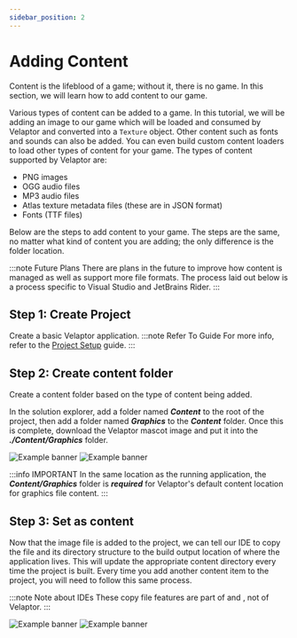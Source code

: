 ```yaml
---
sidebar_position: 2
---
```



# Adding Content

Content is the lifeblood of a game; without it, there is no game. In this section, we will
learn how to add content to our game.

Various types of content can be added to a game. In this tutorial, we will be adding an image to our game which will be loaded and consumed by Velaptor and converted into a `Texture` object. Other content such as fonts and sounds can also be added. You can even build custom content loaders to load other types of content for your game.
The types of content supported by Velaptor are:
- PNG images
- OGG audio files
- MP3 audio files
- Atlas texture metadata files (these are in JSON format)
- Fonts (TTF files)

Below are the steps to add content to your game. The steps are the same, no matter what kind of content you are adding;
the only difference is the folder location.

:::note Future Plans
There are plans in the future to improve how content is managed as well as support more file formats.
The process laid out below is a process specific to Visual Studio and JetBrains Rider.
:::


## <span className="color-step">Step 1: Create Project</span>

Create a basic Velaptor application.
:::note Refer To Guide
For more info, refer to the [Project Setup](./project-setup) guide.
:::


## <span className="color-step">Step 2: Create content folder</span>

Create a content folder based on the type of content being added.


In the solution explorer, add a folder named _**Content**_ to the root of the project, then add a folder named _**Graphics**_ to the _**Content**_ folder.
Once this is complete, download the Velaptor mascot image and put it into the _**./Content/Graphics**_ folder.

<Tabs>
    <TabItem value="vs" label="Visual Studio" default>
        <img style={{width: '70%'}} src={require('@site/static/img/tutorials/guides/rendering-textures/add-texture-vs.gif').default} alt="Example banner"/>
    </TabItem>
    <TabItem value="banana" label="JetBrains Rider">
        <img style={{width: '70%'}} src={require('@site/static/img/tutorials/guides/rendering-textures/add-texture-rider.gif').default} alt="Example banner"/>
    </TabItem>
</Tabs>

:::info IMPORTANT
In the same location as the running application, the _**Content/Graphics**_ folder is _**required**_ for Velaptor's default content location for graphics file content.
:::


## <span className="color-step">Step 3: Set as content</span>

Now that the image file is added to the project, we can tell our IDE to copy the file and its directory
structure to the build output location of where the application lives. This will update the
appropriate content directory every time the project is built. Every time you add another content
item to the project, you will need to follow this same process.

:::note Note about IDEs
These copy file features are part of <Url href="visualstudio.microsoft.com/" text="Visual Studio" openInNewTab="true"/> and
<Url href="www.jetbrains.com/rider/" text="JetBrains Rider" openInNewTab="true"/>, not of Velaptor.
:::

<Tabs>
    <TabItem value="vs" label="Visual Studio" default>
        <img style={{width: '70%'}} src={require('@site/static/img/tutorials/guides/rendering-textures/texture-properties-vs.gif').default} alt="Example banner"/>
    </TabItem>
    <TabItem value="banana" label="JetBrains Rider">
        <img style={{width: '70%'}} src={require('@site/static/img/tutorials/guides/rendering-textures/texture-properties-rider.gif').default} alt="Example banner"/>
    </TabItem>
</Tabs>
